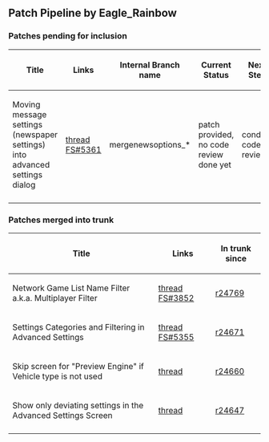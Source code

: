 == Patch Pipeline by Eagle_Rainbow ==

=== Patches pending for inclusion ===

{| class="wikitable"
|-
! Title !! Links !! Internal Branch name !! Current Status !! Next Step
|-
| Moving message settings (newspaper settings) into advanced settings dialog  || [http://www.tt-forums.net/viewtopic.php?f=32&t=63164#p1053552 thread] [http://bugs.openttd.org/task/5361 FS#5361] || mergenewsoptions_* || patch provided, no code review done yet || conduct code review
|-
|}

=== Patches merged into trunk ===

{| class="wikitable"
|-
! Title !! Links !! In trunk since
|-
| Network Game List Name Filter a.k.a. Multiplayer Filter || [http://www.tt-forums.net/viewtopic.php?f=33&t=59329 thread] [http://bugs.openttd.org/task/3852 FS#3852] || [http://vcs.openttd.org/svn/changeset/24769/ r24769]
|-
| Settings Categories and Filtering in Advanced Settings || [http://www.tt-forums.net/viewtopic.php?f=32&t=63164 thread] [http://bugs.openttd.org/task/5355 FS#5355] || [http://vcs.openttd.org/svn/changeset/24671/ r24671]
|-
| Skip screen for "Preview Engine" if Vehicle type is not used || [http://www.tt-forums.net/viewtopic.php?f=32&t=63153 thread] || [http://vcs.openttd.org/svn/changeset/24660/ r24660]
|-
| Show only deviating settings in the Advanced Settings Screen || [http://www.tt-forums.net/viewtopic.php?f=32&t=62958 thread] || [http://vcs.openttd.org/svn/changeset/24647/ r24647]
|-
|}